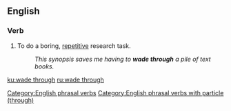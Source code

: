 ==English==

===Verb===
{{head|en|verb}}

# To do a boring, [[repetitive]] research task.
#: ''This synopsis saves me having to '''wade through''' a pile of text books.''

[[Category:English phrasal verbs]]
[[Category:English phrasal verbs with particle (through)]]

[[ku:wade through]]
[[ru:wade through]]